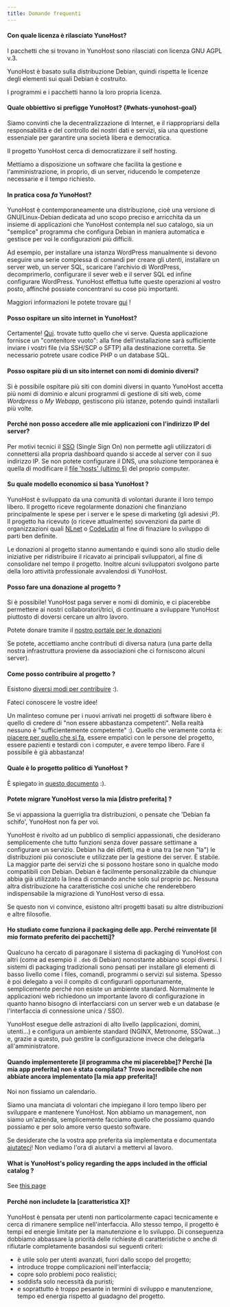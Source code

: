 ```yaml
---
title: Domande frequenti
---
```


#### Con quale licenza è rilasciato YunoHost?

I pacchetti che si trovano in YunoHost sono rilasciati con licenza GNU AGPL v.3.

YunoHost è basato sulla distribuzione Debian, quindi rispetta le licenze degli elementi sui quali Debian è costruito.

I programmi e i pacchetti hanno la loro propria licenza.

#### Quale obbiettivo si prefigge YunoHost? {#whats-yunohost-goal}

Siamo convinti che la decentralizzazione di Internet, e il riappropriarsi della responsabilità e del controllo dei nostri dati e servizi, sia una questione essenziale per garantire una società libera e democratica.

Il progetto YunoHost cerca di democratizzare il self hosting.

Mettiamo a disposizione un software che facilita la gestione e l'amministrazione, in proprio, di un server, riducendo le competenze necessarie e il tempo richiesto.

#### In pratica cosa *fa* YunoHost?

YunoHost è contemporaneamente una distribuzione, cioè una versione di GNU/Linux-Debian dedicata ad uno scopo preciso e arricchita da un insieme di applicazioni che YunoHost contempla nel suo catalogo, sia un "semplice" programma che configura Debian in maniera automatica e gestisce per voi le configurazioni più difficili.

Ad esempio, per installare una istanza WordPress manualmente si devono eseguire una serie complessa di comandi per creare gli utenti, installare un server web,  un server SQL, scaricare l'archivio di WordPress, decomprimerlo, configurare il sever web e il server SQL ed infine configurare WordPress. YunoHost effettua tutte queste operazioni al vostro posto, affinché possiate concentrarvi su cose più importanti.

Maggiori informazioni le potete trovare [qui](/overview/what_is_yunohost) !

#### Posso ospitare un sito internet in YunoHost?

Certamente! [Qui](https://github.com/YunoHost-Apps/my_webapp_ynh). trovate tutto quello che vi serve. Questa applicazione fornisce un "contenitore vuoto": alla fine dell'installazione sarà sufficiente inviare i vostri file (via SSH/SCP o SFTP) alla destinazione corretta. Se necessario potrete usare codice PHP o un database SQL.

#### Posso ospitare più di un sito internet con nomi di dominio diversi?

Si è possibile ospitare più siti con domini diversi in quanto YunoHost accetta più nomi di dominio e alcuni programmi di gestione di siti web, come *Wordpress* o *My Webapp*, gestiscono più istanze, potendo quindi installarli più volte.

#### Perché non posso accedere alle mie applicazioni con l'indirizzo  IP del server?

Per motivi tecnici il [SSO](https://github.com/YunoHost/SSOwat/) (Single Sign On) non permette agli utilizzatori di connettersi alla propria dashboard quando si accede al server con il suo indirizzo IP. Se non potete configurare il DNS, una soluzione temporanea è quella di modificare il [file 'hosts' (ultimo §)](/administer/tutorials/domains/dns_local_network) del proprio computer.

#### Su quale modello economico si basa YunoHost ?

YunoHost è sviluppato da una comunità di volontari durante il loro tempo libero. Il progetto riceve regolarmente donazioni che finanziano principalmente le spese per i server  e le spese di marketing (gli adesivi ;P). Il progetto ha ricevuto (o riceve attualmente) sovvenzioni da parte di organizzazioni quali [NLnet](https://nlnet.nl/) o [CodeLutin](https://www.codelutin.com/) al fine di finaziare lo sviluppo di parti ben definite.

Le donazioni al progetto stanno aumentando e quindi sono allo studio delle iniziative per ridistribuire il ricavato ai principali sviluppatori, al fine di consolidare nel tempo il progetto. Inoltre alcuni sviluppatori svolgono parte della loro attività professionale avvalendosi di YunoHost.

#### Posso fare una donazione al progetto ?

Si è possibile! YunoHost paga server e nomi di dominio, e ci piacerebbe permettere ai nostri collaboratori/trici, di continuare a sviluppare YunoHost piuttosto di doversi cercare un altro lavoro.

Potete donare tramite il [nostro portale per le donazioni](https://donate.yunohost.org)

Se potete, accettiamo anche contributi di diversa natura (una parte della nostra infrastruttura proviene da associazioni che ci forniscono alcuni server).

#### Come posso contribuire al progetto ?

Esistono [diversi modi per contribuire](/contribute) :).

Fateci conoscere le vostre idee!

Un malinteso comune per i nuovi arrivati nei progetti di software libero è quello di credere di "non essere abbastanza competenti". Nella realtà nessuno è "sufficientemente competente" :). Quello che veramente conta è: [piacere per quello che si fa](https://www.youtube.com/watch?v=zIbR5TAz2xQ&t=113s), essere empatici con le persone del progetto, essere pazienti e testardi con i computer, e avere tempo libero. Fare il possibile è già abbastanza!

#### Quale è lo progetto politico di YunoHost ?

È spiegato in [questo documento](https://github.com/YunoHost/project-organization/) :).

#### Potete migrare YunoHost verso la mia [distro preferita] ?

Se vi appassiona la guerriglia tra distribuzioni, o pensate che 'Debian fa schifo', YunoHost non fa per voi.

YunoHost è rivolto ad un pubblico di semplici appassionati, che desiderano semplicemente che tutto funzioni senza dover passare settimane a configurare un servizio. Debian ha dei difetti, ma è una tra (se non "la") le distribuzioni più conosciute e utilizzate per la gestione dei server. È stabile. La maggior parte dei servizi che si possono hostare sono in qualche modo compatibili con Debian. Debian è facilmente personalizzabile da chiunque abbia già utilizzato la linea di comando anche solo sul proprio pc. Nessuna altra distribuzione ha caratteristiche così uniche che renderebbero indispensabile la migrazione di YunoHost verso di essa.

Se questo non vi convince, esistono altri progetti basati su altre distribuzioni e altre filosofie.

#### Ho studiato come funziona il packaging delle app. Perché reinventate [il mio formato preferito dei pacchetti]?

Qualcuno ha cercato di paragonare il sistema di packaging di YunoHost con altri (come ad esempio il `.deb` di Debian) nonostante abbiano scopi diversi. I sistemi di packaging tradizionali sono pensati per installare gli elementi di basso livello come i files, comandi, programmi o servizi sul sistema. Spesso è poi delegato a voi il compito di configurarli opportunamente, semplicemente perché non esiste un ambiente standard. Normalmente le applicazioni web richiedono un importante lavoro di configurazione in quanto hanno bisogno di interfacciarsi con un server web e un database (e l'interfaccia di connessione unica / SSO).

YunoHost esegue delle astrazioni di alto livello (applicazioni, domini, utenti...) e configura un ambiente standard (NGINX, Metronome, SSOwat...) e, grazie a questo, può gestire la configurazione  invece che delegarla all'amministratore.

#### Quando implementerete [il programma che mi piacerebbe]? Perché [la mia app preferita] non è stata compilata? Trovo incredibile che non abbiate ancora implementato [la mia app preferita]!

Noi non fissiamo un calendario.

Siamo una manciata di volontari che impiegano il loro tempo libero per sviluppare e mantenere YunoHost. Non abbiamo un management, non siamo un'azienda, semplicemente facciamo quello che possiamo quando possiamo e per solo amore verso questo software.

Se desiderate che la vostra app preferita sia implementata e documentata [aiutateci](/contribute)! Non vediamo l'ora di aiutarvi a mettervi al lavoro.

#### What is YunoHost's policy regarding the apps included in the official catalog ?

See [this page](/contribute/packaging_apps/policy)

#### Perché non includete la [caratteristica X]?

YunoHost è pensata per utenti non particolarmente capaci tecnicamente e cerca di rimanere semplice nell'interfaccia. Allo stesso tempo, il progetto è tempi ed energie limitate per la manutenzione e lo sviluppo. Di conseguenza dobbiamo abbassare la priorità delle richieste di caratteristiche o anche di rifiutarle completamente basandosi sui seguenti criteri:

- è utile solo per utenti avanzati, fuori dallo scopo del progetto;
- introduce troppe complicazioni nell'interfaccia;
- copre solo problemi poco realistici;
- soddisfa solo necessità da puristi;
- e soprattutto è troppo pesante in termini di sviluppo e manutenzione, tempo ed energia rispetto al guadagno del progetto.
